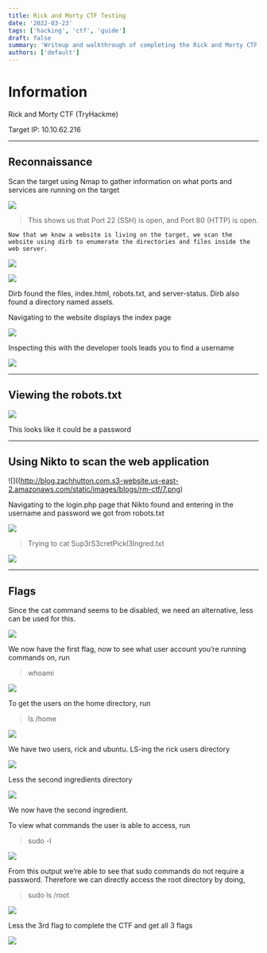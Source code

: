 ```yaml
---
title: Rick and Morty CTF Testing
date: '2022-03-23'
tags: ['hacking', 'ctf', 'guide']
draft: false
summary: 'Writeup and walkthrough of completing the Rick and Morty CTF'
authors: ['default']
---
```


# Information

Rick and Morty CTF (TryHackme)

Target IP: 10.10.62.216

---

## Reconnaissance

Scan the target using Nmap to gather information on what ports and services are running on the target

![](https://image.shutterstock.com/image-photo/word-example-written-on-magnifying-600w-1883859943.jpg)

> This shows us that Port 22 (SSH) is open, and Port 80 (HTTP) is open.

    Now that we know a website is living on the target, we scan the website using dirb to enumerate the directories and files inside the web server.

![](images/avatar.png)

![](http://blog.zachhutton.com.s3-website.us-east-2.amazonaws.com/static/images/blogs/rm-ctf/3.png)

Dirb found the files, index.html, robots.txt, and server-status. Dirb also found a directory named assets.

Navigating to the website displays the index page

![](http://blog.zachhutton.com.s3-website.us-east-2.amazonaws.com/static/images/blogs/rm-ctf/4.png)

Inspecting this with the developer tools leads you to find a username

![](http://blog.zachhutton.com.s3-website.us-east-2.amazonaws.com/static/images/blogs/rm-ctf/5.png)

---

## Viewing the robots.txt

![](http://blog.zachhutton.com.s3-website.us-east-2.amazonaws.com/static/images/blogs/rm-ctf/6.png)

This looks like it could be a password

---

## Using Nikto to scan the web application

![]((http://blog.zachhutton.com.s3-website.us-east-2.amazonaws.com/static/images/blogs/rm-ctf/7.png)

Navigating to the login.php page that Nikto found and entering in the username and password we got from robots.txt

![](http://blog.zachhutton.com.s3-website.us-east-2.amazonaws.com/static/images/blogs/rm-ctf/8.png)

> Trying to cat Sup3rS3cretPickl3Ingred.txt

![](http://blog.zachhutton.com.s3-website.us-east-2.amazonaws.com/static/images/blogs/rm-ctf/9.png)

---

## Flags

Since the cat command seems to be disabled, we need an alternative, less can be used for this.

![](http://blog.zachhutton.com.s3-website.us-east-2.amazonaws.com/static/images/blogs/rm-ctf/10.png)

We now have the first flag, now to see what user account you’re running commands on, run

> whoami

![](http://blog.zachhutton.com.s3-website.us-east-2.amazonaws.com/static/images/blogs/rm-ctf/11.png)

To get the users on the home directory, run

> ls /home

![](http://blog.zachhutton.com.s3-website.us-east-2.amazonaws.com/static/images/blogs/rm-ctf/12.png)

We have two users, rick and ubuntu. LS-ing the rick users directory

![](http://blog.zachhutton.com.s3-website.us-east-2.amazonaws.com/static/images/blogs/rm-ctf/13.png)

Less the second ingredients directory

![](http://blog.zachhutton.com.s3-website.us-east-2.amazonaws.com/static/images/blogs/rm-ctf/14.png)

We now have the second ingredient.

To view what commands the user is able to access, run

> sudo -l

![](http://blog.zachhutton.com.s3-website.us-east-2.amazonaws.com/static/images/blogs/rm-ctf/15.png)

From this output we’re able to see that sudo commands do not require a password. Therefore we can directly access the root directory by doing,

> sudo ls /root

![](http://blog.zachhutton.com.s3-website.us-east-2.amazonaws.com/static/images/blogs/rm-ctf/16.png)

Less the 3rd flag to complete the CTF and get all 3 flags

![](http://blog.zachhutton.com.s3-website.us-east-2.amazonaws.com/static/images/blogs/rm-ctf/17.png)
